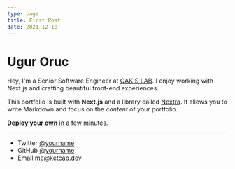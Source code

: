 ```yaml
---
type: page
title: First Post
date: 2021-12-18
---
```


# Ugur Oruc

Hey, I'm a Senior Software Engineer at [OAK'S LAB](www.oakslab.com). I enjoy working with Next.js and crafting beautiful front-end experiences.

This portfolio is built with **Next.js** and a library called [Nextra](https://nextra.vercel.app/). It allows you to write Markdown and focus on the _content_ of your portfolio.

[**Deploy your own**](https://vercel.com/new/git/external?repository-url=https://github.com/vercel-solutions/nextjs-portfolio-starter&project-name=portfolio&repository-name=portfolio) in a few minutes.

---

- Twitter [@yourname](https://twitter.com/uur_oruc)
- GitHub [@yourname](https://github.com/ketcap)
- Email me@ketcap.dev
